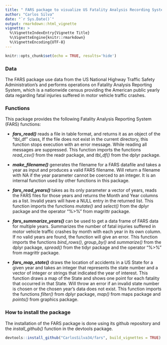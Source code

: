 ```yaml
---
title: " FARS package to visualize US Fatality Analysis Recording System data"
author: "Carlos Silva"
date: "`r Sys.Date()`"
output: rmarkdown::html_vignette
vignette: >
  %\VignetteIndexEntry{Vignette Title}
  %\VignetteEngine{knitr::rmarkdown}
  %\VignetteEncoding{UTF-8}
---
```


```r
knitr::opts_chunk$set(echo = TRUE, results='hide')
```

### Data

The FARS package use data from the US National Highway Traffic Safety Administration's and performs operations on Fatality Analysis Reporting System, which is a nationwide census providing the American public yearly data regarding fatal injuries suffered in motor vehicle traffic crashes.

### Functions

This package provides the following Fatality Analysis Reporting System (FARS) functions:
 
* **_fars_read()_** reads a file in table format, and returns it as an object of the "tbl_df" class, If the file does not exist in the current directory, this function stops execution with an error message. While reading all messages are suppressed.
This function imports the functions *read_csv()* from the readr package, and *tbl_df()* from the dplyr package.

* **_make_filename()_** generates the filename for a FARS datafile and takes a year as input and produces a valid FARS filename. Will return a filename with NA if the year parameter cannot be coerced to an integer. It is an internal function used by other functions in this package.

* **_fars_read_years()_** takes as its only parameter a vector of years, reads the FARS files for those years and returns the Month and Year columns as a list. Invalid years will have  a NULL entry in the returned list.
This function imports the functions *mutate()* and *select()* from the dplyr package and the operator "%>%" from magrittr package.

* **_fars_summarize_years()_** can be used to get a data frame of FARS data for multiple years. Summarizes the number of fatal injuries suffered in motor vehicle traffic crashes by month with each year in its own column.
If no valid years are found, the function will give an error. 
This function imports the functions *bind_rows()*, *group_by()* and *summarize()* from the dplyr package, *spread()* from the tidyr package and the operator "%>%" from magrittr package. 

* **_fars_map_state()_** draws the location of accidents in a US State for a given year and takes an integer that represents the state number and a vector of integer or strings that indicated the year of interest. 
This function draws a map of the State and shows one point for each fatality that occurred in that State. Will throw an error if an invalid state number is chosen or the chosen year's data does not exist.
This function imports the functions *filter()* from dplyr package, *map()* from maps package and *points()* from graphics package.

### How to install the package

The installation of the FARS package is done using its github repository and the *install_github()* function in the devtools package.

```r
devtools::install_github("CarlosSilva34/fars", build_vignettes = TRUE)
```

